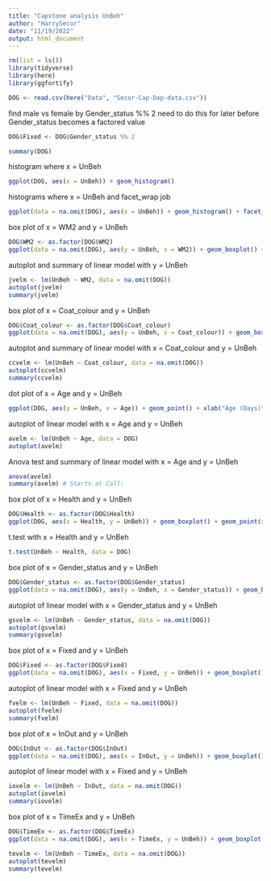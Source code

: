 ```yaml
---
title: "Capstone analysis UnBeh"
author: "HarrySecor"
date: "11/19/2022"
output: html_document
---
```


```r
rm(list = ls())
library(tidyverse)
library(here)
library(ggfortify)
```

```r
DOG <- read.csv(here("Data", "Secor-Cap-Dap-data.csv"))
```

find male vs female by Gender_status %% 2
need to do this for later before Gender_status becomes a factored value

```r
DOG$Fixed <- DOG$Gender_status %% 2
```


```r
summary(DOG)
```

histogram where x = UnBeh

```r
ggplot(DOG, aes(x = UnBeh)) + geom_histogram()
```

histograms where x = UnBeh and facet_wrap job

```r
ggplot(data = na.omit(DOG), aes(x = UnBeh)) + geom_histogram() + facet_wrap(~WM2)
```

box plot of x = WM2 and y = UnBeh

```r
DOG$WM2 <- as.factor(DOG$WM2)
ggplot(data = na.omit(DOG), aes(y = UnBeh, x = WM2)) + geom_boxplot() + geom_point(size = 4, color = 'lightgrey', alpha = 0.5)
```

autoplot and summary of linear model with y = UnBeh

```r
jvelm <- lm(UnBeh ~ WM2, data = na.omit(DOG))
autoplot(jvelm)
summary(jvelm)
```


box plot of x = Coat_colour and y = UnBeh

```r
DOG$Coat_colour <- as.factor(DOG$Coat_colour)
ggplot(data = na.omit(DOG), aes(y = UnBeh, x = Coat_colour)) + geom_boxplot() + geom_point(size = 4, color = 'lightgrey', alpha = 0.5)
```

autoplot and summary of linear model with x = Coat_colour and y = UnBeh

```r
ccvelm <- lm(UnBeh ~ Coat_colour, data = na.omit(DOG))
autoplot(ccvelm)
summary(ccvelm)
```


dot plot of x = Age and y = UnBeh

```r
ggplot(DOG, aes(y = UnBeh, x = Age)) + geom_point() + xlab("Age (Days)")
```

autoplot of linear model with x = Age and y = UnBeh

```r
avelm <- lm(UnBeh ~ Age, data = DOG)
autoplot(avelm)
```

Anova test and summary of linear model with x = Age and y = UnBeh

```r
anova(avelm)
summary(avelm) # Starts at Call:
```

box plot of x = Health and y = UnBeh

```r
DOG$Health <- as.factor(DOG$Health)
ggplot(DOG, aes(x = Health, y = UnBeh)) + geom_boxplot() + geom_point(size = 4, color = 'lightgrey', alpha = 0.5)
```

t.test with x = Health and y = UnBeh

```r
t.test(UnBeh ~ Health, data = DOG)
```

box plot of x = Gender_status and y = UnBeh

```r
DOG$Gender_status <- as.factor(DOG$Gender_status)
ggplot(data = na.omit(DOG), aes(y = UnBeh, x = Gender_status)) + geom_boxplot() + geom_point(size = 4, color = 'lightgrey', alpha = 0.5)
```

autoplot of linear model with x = Gender_status and y = UnBeh

```r
gsvelm <- lm(UnBeh ~ Gender_status, data = na.omit(DOG))
autoplot(gsvelm)
summary(gsvelm)
```


box plot of x = Fixed and y = UnBeh

```r
DOG$Fixed <- as.factor(DOG$Fixed)
ggplot(data = na.omit(DOG), aes(x = Fixed, y = UnBeh)) + geom_boxplot() + geom_point(size = 4, color = 'lightgrey', alpha = 0.5)
```

autoplot of linear model with x = Fixed and y = UnBeh

```r
fvelm <- lm(UnBeh ~ Fixed, data = na.omit(DOG))
autoplot(fvelm)
summary(fvelm)
```

box plot of x = InOut and y = UnBeh

```r
DOG$InOut <- as.factor(DOG$InOut)
ggplot(data = na.omit(DOG), aes(x = InOut, y = UnBeh)) + geom_boxplot() + geom_point(size = 4, color = 'lightgrey', alpha = 0.5)
```

autoplot of linear model with x = Fixed and y = UnBeh

```r
iovelm <- lm(UnBeh ~ InOut, data = na.omit(DOG))
autoplot(iovelm)
summary(iovelm)
```

box plot of x = TimeEx and y = UnBeh

```r
DOG$TimeEx <- as.factor(DOG$TimeEx)
ggplot(data = na.omit(DOG), aes(x = TimeEx, y = UnBeh)) + geom_boxplot() + geom_point(size = 4, color = 'lightgrey', alpha = 0.5)
```


```r
tevelm <- lm(UnBeh ~ TimeEx, data = na.omit(DOG))
autoplot(tevelm)
summary(tevelm)
```



